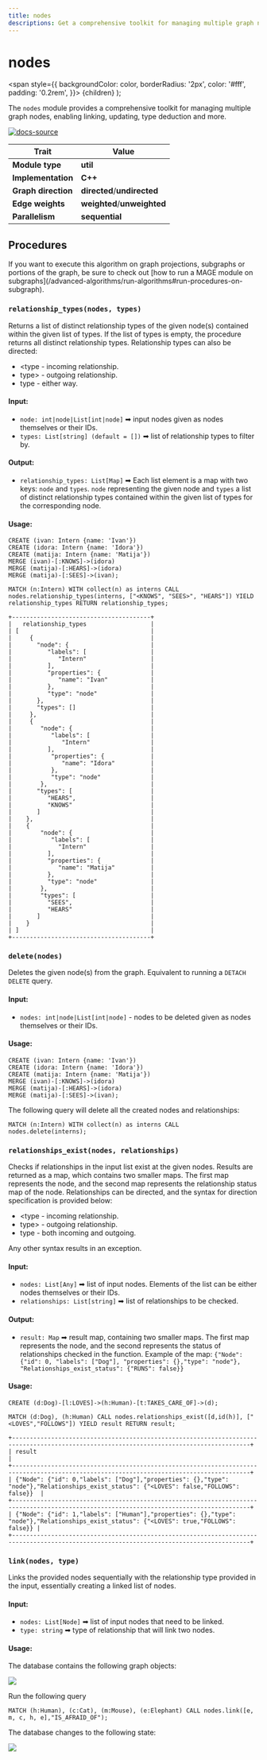 ```yaml
---
title: nodes
descriptions: Get a comprehensive toolkit for managing multiple graph nodes, enabling linking, updating, type deduction and more.
---
```



# nodes

<span
style={{
  backgroundColor: color,
  borderRadius: '2px',
  color: '#fff',
  padding: '0.2rem',
}}>
{children}
</span>
);

The `nodes` module provides a comprehensive toolkit for managing multiple graph nodes, enabling linking, updating, type deduction and more.

[![docs-source](https://img.shields.io/badge/source-nodes-FB6E00?logo=github&style=for-the-badge)](https://github.com/memgraph/mage/tree/main/cpp/nodes_module)

| Trait               | Value                                                 |
| ------------------- | ----------------------------------------------------- |
| **Module type**     | <Highlight color="#FB6E00">**util**</Highlight>  |
| **Implementation**  | <Highlight color="#FB6E00">**C++**</Highlight>        |
| **Graph direction** | <Highlight color="#FB6E00">**directed**</Highlight>/<Highlight color="#FB6E00">**undirected**</Highlight> |
| **Edge weights**    | <Highlight color="#FB6E00">**weighted**</Highlight>/<Highlight color="#FB6E00">**unweighted**</Highlight> |
| **Parallelism**     | <Highlight color="#FB6E00">**sequential**</Highlight> |

## Procedures

<Callout type="info">
If you want to execute this algorithm on graph projections, subgraphs or portions of the graph, be sure to check out [how to run a MAGE module on subgraphs](/advanced-algorithms/run-algorithms#run-procedures-on-subgraph).
</Callout>

### `relationship_types(nodes, types)`

Returns a list of distinct relationship types of the given node(s) contained within the given list of types. If the list of types is empty, the procedure returns all distinct relationship types. Relationship types can also be directed:
- &lt;type - incoming relationship.
- type> - outgoing relationship.
- type - either way.

#### Input:

- `node: int|node|List[int|node]` ➡ input nodes given as nodes themselves or their IDs.
- `types: List[string] (default = [])` ➡ list of relationship types to filter by.

#### Output:

- `relationship_types: List[Map]` ➡ Each list element is a map with two keys: `node` and `types`. `node` representing the given node and `types` a list of distinct relationship types contained within the given list of types for the corresponding node.

#### Usage:

```cypher
CREATE (ivan: Intern {name: 'Ivan'})
CREATE (idora: Intern {name: 'Idora'})
CREATE (matija: Intern {name: 'Matija'})
MERGE (ivan)-[:KNOWS]->(idora)
MERGE (matija)-[:HEARS]->(idora)
MERGE (matija)-[:SEES]->(ivan);
```

```cypher
MATCH (n:Intern) WITH collect(n) as interns CALL nodes.relationship_types(interns, ["<KNOWS", "SEES>", "HEARS"]) YIELD relationship_types RETURN relationship_types;
```

```plaintext
+---------------------------------------+
|   relationship_types                  |
| [                                     |
|     {                                 |
|       "node": {                       |
|          "labels": [                  |
|             "Intern"                  |
|          ],                           |
|          "properties": {              |
|             "name": "Ivan"            |
|          },                           |
|          "type": "node"               |
|       },                              |
|       "types": []                     |
|     },                                |
|     {                                 |
|        "node": {                      |
|           "labels": [                 |
|              "Intern"                 |
|          ],                           |
|           "properties": {             |
|              "name": "Idora"          |
|           },                          |
|           "type": "node"              |
|        },                             |
|       "types": [                      |
|          "HEARS",                     |
|          "KNOWS"                      |
|       ]                               |
|    },                                 |
|    {                                  |
|        "node": {                      |
|           "labels": [                 |
|             "Intern"                  |
|          ],                           |
|          "properties": {              |
|             "name": "Matija"          |
|          },                           |
|          "type": "node"               |
|        },                             |
|        "types": [                     |
|          "SEES",                      |
|          "HEARS"                      |
|       ]                               |
|    }                                  |
| ]                                     |
+---------------------------------------+
```

### `delete(nodes)`

Deletes the given node(s) from the graph. Equivalent to running a `DETACH DELETE` query.

#### Input:

- `nodes: int|node|List[int|node]` - nodes to be deleted given as nodes themselves or their IDs.

#### Usage:

```cypher
CREATE (ivan: Intern {name: 'Ivan'})
CREATE (idora: Intern {name: 'Idora'})
CREATE (matija: Intern {name: 'Matija'})
MERGE (ivan)-[:KNOWS]->(idora)
MERGE (matija)-[:HEARS]->(idora)
MERGE (matija)-[:SEES]->(ivan);
```

The following query will delete all the created nodes and relationships:
```cypher
MATCH (n:Intern) WITH collect(n) as interns CALL nodes.delete(interns);
```

### `relationships_exist(nodes, relationships)`

Checks if relationships in the input list exist at the given nodes. Results are returned as a map, which contains two smaller maps. The first map represents the node, and the second map represents the relationship status map of the node. Relationships can be directed, and the syntax for direction specification is provided below:
- &lt;type - incoming relationship.
- type> - outgoing relationship.
- type - both incoming and outgoing.

Any other syntax results in an exception.

#### Input:

- `nodes: List[Any]` ➡ list of input nodes. Elements of the list can be either nodes themselves or their IDs.
- `relationships: List[string]` ➡ list of relationships to be checked.

#### Output:

- `result: Map` ➡ result map, containing two smaller maps. The first map represents the node, and the second represents the status of relationships checked in the function. Example of the map: `{"Node": {"id": 0, "labels": ["Dog"], "properties": {},"type": "node"}, "Relationships_exist_status": {"RUNS": false}}`

#### Usage:

```cypher
CREATE (d:Dog)-[l:LOVES]->(h:Human)-[t:TAKES_CARE_OF]->(d);
```

```cypher
MATCH (d:Dog), (h:Human) CALL nodes.relationships_exist([d,id(h)], ["<LOVES","FOLLOWS"]) YIELD result RETURN result;
```

```plaintext
+-----------------------------------------------------------------------------------------------------------------------------------------+
| result                                                                                                                                  |
+-----------------------------------------------------------------------------------------------------------------------------------------+
| {"Node": {"id": 0,"labels": ["Dog"],"properties": {},"type": "node"},"Relationships_exist_status": {"<LOVES": false,"FOLLOWS": false}}  |               
+-----------------------------------------------------------------------------------------------------------------------------------------+
| {"Node": {"id": 1,"labels": ["Human"],"properties": {},"type": "node"},"Relationships_exist_status": {"<LOVES": true,"FOLLOWS": false}} |
+-----------------------------------------------------------------------------------------------------------------------------------------+
```


### `link(nodes, type)`

Links the provided nodes sequentially with the relationship type provided in the input, essentially creating a linked list of nodes.

#### Input:

- `nodes: List[Node]` ➡ list of input nodes that need to be linked.
- `type: string` ➡ type of relationship that will link two nodes.

#### Usage:

The database contains the following graph objects: 

![](/pages/advanced-algorithms/available-algorithms/nodes/graph_before.png)

Run the following query

```cypher
MATCH (h:Human), (c:Cat), (m:Mouse), (e:Elephant) CALL nodes.link([e, m, c, h, e],"IS_AFRAID_OF");
```

The database changes to the following state: 

![](/pages/advanced-algorithms/available-algorithms/nodes/graph_after.png)